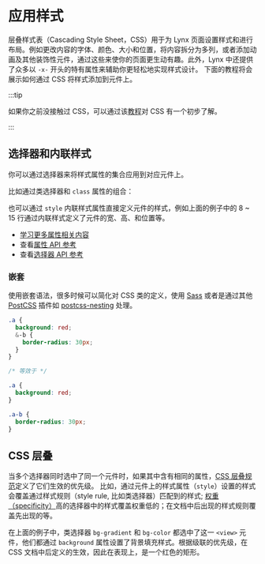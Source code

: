 
# 应用样式

层叠样式表（Cascading Style Sheet，CSS）用于为 Lynx 页面设置样式和进行布局。例如更改内容的字体、颜色、大小和位置，将内容拆分为多列，或者添加动画及其他装饰性元件，通过这些来使你的页面更生动有趣。此外，Lynx 中还提供了众多以 `-x-` 开头的特有属性来辅助你更轻松地实现样式设计。
下面的教程将会展示如何通过 CSS 将样式添加到元件上。

:::tip

如果你之前没接触过 CSS，可以通过该[教程](https://developer.mozilla.org/zh-CN/docs/Learn_web_development/Core/Styling_basics)对 CSS 有一个初步了解。

:::

## 选择器和内联样式

你可以通过选择器来将样式属性的集合应用到对应元件上。

比如通过类选择器和 `class` 属性的组合：

<Go
  example="css"
  defaultFile="src/class_guide/index.tsx"
  defaultEntryFile="dist/class_guide.lynx.bundle"
  highlight="{16}"
  img="/assets/doc/class-guide.png"
  entry="src/class_guide"
/>

也可以通过 `style` 内联样式属性直接定义元件的样式，例如上面的例子中的 8 ~ 15 行通过内联样式定义了元件的宽、高、和位置等。

- [学习更多属性相关内容](guide/styling/appearance)
- 查看[属性 API 参考](api/css/properties)
- 查看[选择器 API 参考](api/css/selectors)

### 嵌套

使用嵌套语法，很多时候可以简化对 CSS 类的定义，使用 [Sass](rspeedy/styling.html#%E4%BD%BF%E7%94%A8-sass) 或者是通过其他 [PostCSS](rspeedy/styling.html#using-postcss) 插件如 [postcss-nesting](https://github.com/csstools/postcss-plugins/tree/main/plugins/postcss-nesting) 处理。

```scss
.a {
  background: red;
  &-b {
    border-radius: 30px;
  }
}

/* 等效于 */

.a {
  background: red;
}

.a-b {
  border-radius: 30px;
}
```

## CSS 层叠

当多个选择器同时选中了同一个元件时，如果其中含有相同的属性，[CSS 层叠规范](https://developer.mozilla.org/en-US/docs/Web/CSS/CSS_cascade/Cascade)定义了它们生效的优先级。
比如，通过元件上的样式属性（`style`）设置的样式会覆盖通过样式规则（style rule, 比如类选择器）匹配到的样式; [权重（specificity）](https://developer.mozilla.org/en-US/docs/Web/CSS/CSS_cascade/Specificity)高的选择器中的样式覆盖权重低的；在文档中后出现的样式规则覆盖先出现的等。

<Go
  example="css"
  defaultFile="src/cascade_guide/index.css"
  defaultEntryFile="dist/cascade_guide.lynx.bundle"
  img="/assets/doc/cascade-guide.png"
  entry="src/cascade_guide"
/>

在上面的例子中，类选择器 `bg-gradient` 和 `bg-color` 都选中了这一 `<view>` 元件，他们都通过 `background` 属性设置了背景填充样式。根据级联的优先级，在 CSS 文档中后定义的生效，因此在表现上，是一个红色的矩形。
